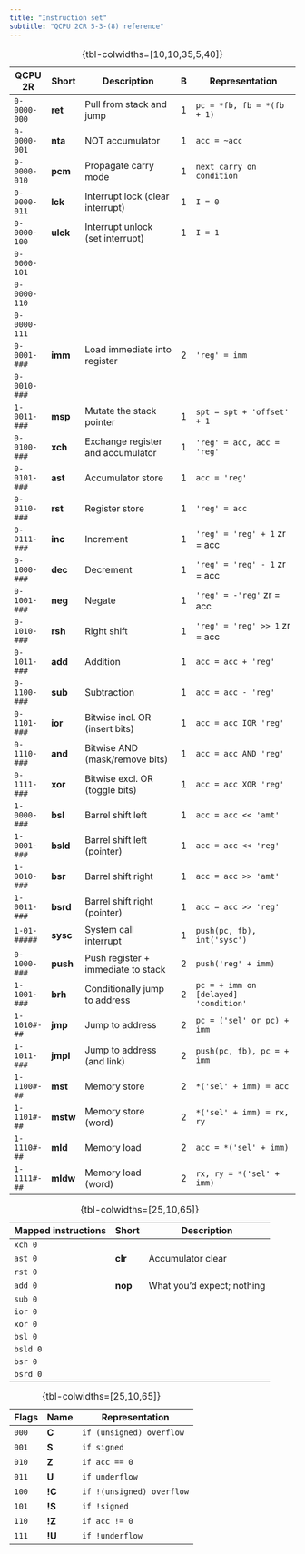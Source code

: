 ```yaml
---
title: "Instruction set"
subtitle: "QCPU 2CR 5-3-(8) reference"
---
```


::: {.column-screen-inset-left}
| QCPU 2R      | Short    | Description                        | B | Representation                        |
|--------------+----------+------------------------------------+---+---------------------------------------|
| `0-0000-000` | **ret**  | Pull from stack and jump           | 1 | `pc = *fb, fb = *(fb + 1)`            |
| `0-0000-001` | **nta**  | NOT accumulator                    | 1 | `acc = ~acc`                          |
| `0-0000-010` | **pcm**  | Propagate carry mode               | 1 | `next carry on condition`             |
| `0-0000-011` | **lck**  | Interrupt lock (clear interrupt)   | 1 | `I = 0`                               |
| `0-0000-100` | **ulck** | Interrupt unlock (set interrupt)   | 1 | `I = 1`                               |
| `0-0000-101` |          |                                    |   |                                       |
| `0-0000-110` |          |                                    |   |                                       |
| `0-0000-111` |          |                                    |   |                                       |
| `0-0001-###` | **imm**  | Load immediate into register       | 2 | `'reg' = imm`                         |
| `0-0010-###` |          |                                    |   |                                       |
| `1-0011-###` | **msp**  | Mutate the stack pointer           | 1 | `spt = spt + 'offset' + 1`            |
| `0-0100-###` | **xch**  | Exchange register and accumulator  | 1 | `'reg' = acc, acc = 'reg'`            |
| `0-0101-###` | **ast**  | Accumulator store                  | 1 | `acc = 'reg'`                         |
| `0-0110-###` | **rst**  | Register store                     | 1 | `'reg' = acc`                         |
| `0-0111-###` | **inc**  | Increment                          | 1 | `'reg' = 'reg' + 1` zr = acc          |
| `0-1000-###` | **dec**  | Decrement                          | 1 | `'reg' = 'reg' - 1` zr = acc          |
| `0-1001-###` | **neg**  | Negate                             | 1 | `'reg' = -'reg'` zr = acc             |
| `0-1010-###` | **rsh**  | Right shift                        | 1 | `'reg' = 'reg' >> 1` zr = acc         |
| `0-1011-###` | **add**  | Addition                           | 1 | `acc = acc + 'reg'`                   |
| `0-1100-###` | **sub**  | Subtraction                        | 1 | `acc = acc - 'reg'`                   |
| `0-1101-###` | **ior**  | Bitwise incl. OR (insert bits)     | 1 | `acc = acc IOR 'reg'`                 |
| `0-1110-###` | **and**  | Bitwise AND (mask/remove bits)     | 1 | `acc = acc AND 'reg'`                 |
| `0-1111-###` | **xor**  | Bitwise excl. OR (toggle bits)     | 1 | `acc = acc XOR 'reg'`                 |
| `1-0000-###` | **bsl**  | Barrel shift left                  | 1 | `acc = acc << 'amt'`                  |
| `1-0001-###` | **bsld** | Barrel shift left (pointer)        | 1 | `acc = acc << 'reg'`                  |
| `1-0010-###` | **bsr**  | Barrel shift right                 | 1 | `acc = acc >> 'amt'`                  |
| `1-0011-###` | **bsrd** | Barrel shift right (pointer)       | 1 | `acc = acc >> 'reg'`                  |
| `1-01-#####` | **sysc** | System call interrupt              | 1 | `push(pc, fb), int('sysc')`           |
| `0-1000-###` | **push** | Push register + immediate to stack | 2 | `push('reg' + imm)`                   |
| `1-1001-###` | **brh**  | Conditionally jump to address      | 2 | `pc = + imm on [delayed] 'condition'` |
| `1-1010#-##` | **jmp**  | Jump to address                    | 2 | `pc = ('sel' or pc) + imm`            |
| `1-1011-###` | **jmpl** | Jump to address (and link)         | 2 | `push(pc, fb), pc = + imm`            |
| `1-1100#-##` | **mst**  | Memory store                       | 2 | `*('sel' + imm) = acc`                |
| `1-1101#-##` | **mstw** | Memory store (word)                | 2 | `*('sel' + imm) = rx, ry`             |
| `1-1110#-##` | **mld**  | Memory load                        | 2 | `acc = *('sel' + imm)`                |
| `1-1111#-##` | **mldw** | Memory load (word)                 | 2 | `rx, ry = *('sel' + imm)`             |
: {tbl-colwidths=[10,10,35,5,40]}
:::

| Mapped instructions | Short   | Description                |
|---------------------+---------+----------------------------|
| `xch 0`             |         |                            |
| `ast 0`             | **clr** | Accumulator clear          |
| `rst 0`             |         |                            |
| `add 0`             | **nop** | What you'd expect; nothing |
| `sub 0`             |         |                            |
| `ior 0`             |         |                            |
| `xor 0`             |         |                            |
| `bsl 0`             |         |                            |
| `bsld 0`            |         |                            |
| `bsr 0`             |         |                            |
| `bsrd 0`            |         |                            |
: {tbl-colwidths=[25,10,65]}

| Flags | Name   | Representation            |
|-------+--------+---------------------------|
| `000` | **C**  | `if (unsigned) overflow`  |
| `001` | **S**  | `if signed`               |
| `010` | **Z**  | `if acc == 0`             |
| `011` | **U**  | `if underflow`            |
| `100` | **!C** | `if !(unsigned) overflow` |
| `101` | **!S** | `if !signed`              |
| `110` | **!Z** | `if acc != 0`             |
| `111` | **!U** | `if !underflow`           |
: {tbl-colwidths=[25,10,65]}

